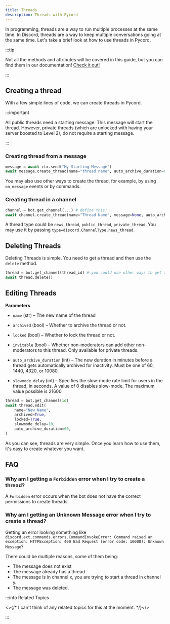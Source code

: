 ```yaml
---
title: Threads
description: Threads with Pycord
---
```


In programming, threads are a way to run multiple processes at the same time. In Discord, threads are
a way to keep multiple conversations going at the same time. Let's take a brief look at how to use threads in Pycord.

:::tip

Not all the methods and attributes will be covered in this guide, but you can find them in our documentation!
[Check it out!](https://docs.pycord.dev/en/stable/api.html#discord.Thread)

:::

## Creating a thread

With a few simple lines of code, we can create threads in Pycord.

:::important

All public threads need a starting message. This message will start the thread. However, private threads
(which are unlocked with having your server boosted to Level 2), do not require a starting message.

:::

### Creating thread from a message

```python title="Creating a Thread from a Message"
message = await ctx.send("My Starting Message")
await message.create_thread(name="thread name", auto_archive_duration=60)
```

You may also use other ways to create the thread, for example, by using `on_message` events or by commands.

### Creating thread in a channel

```python title="Creating a Thread from a Channel"
channel = bot.get_channel(...) # define this!
await channel.create_thread(name="Thread Name", message=None, auto_archive_duration=60, type=None, reason=None)
```

A thread type could be `news_thread`, `public_thread`, `private_thread`. You may use it by passing `type=discord.ChannelType.news_thread`.

## Deleting Threads

Deleting Threads is simple. You need to get a thread and then use the `delete` method.

```python title="Deleting a Thread"
thread = bot.get_channel(thread_id) # you could use other ways to get a thread
await thread.delete()
```

## Editing Threads

**Parameters**

-   `name` (str) – The new name of the thread

-   `archived` (bool) – Whether to archive the thread or not.

-   `locked` (bool) – Whether to lock the thread or not.

-   `invitable` (bool) – Whether non-moderators can add other non-moderators to this thread. Only available for private threads.

-   `auto_archive_duration` (int) – The new duration in minutes before a thread gets automatically archived for inactivity. Must be one of 60, 1440, 4320, or 10080.

-   `slowmode_delay` (int) – Specifies the slow-mode rate limit for users in the thread, in seconds. A value of 0 disables slow-mode. The maximum value possible is 21600.

```python title="Editing a Thread"
thread = bot.get_channel(id)
await thread.edit(
    name="New Name",
    archived=True,
    locked=True,
    slowmode_delay=10,
    auto_archive_duration=60,
)
```

As you can see, threads are very simple. Once you learn how to use them, it's easy to create whatever you want.

## FAQ

### Why am I getting a `Forbidden` error when I try to create a thread?

A `Forbidden` error occurs when the bot does not have the correct permissions to create threads.

### Why am I getting an Unknown Message error when I try to create a thread?

Getting an error looking something like `discord.ext.commands.errors.CommandInvokeError: Command
raised an exception: HTTPException: 400 Bad Request (error code: 10008): Unknown Message`?

There could be multiple reasons, some of them being:

-   The message does not exist
-   The message already has a thread
-   The message is in channel x, you are trying to start a thread in channel y.
-   The message was deleted.

:::info Related Topics

<>{/* I can't think of any related topics for this at the moment. */}</>

:::
